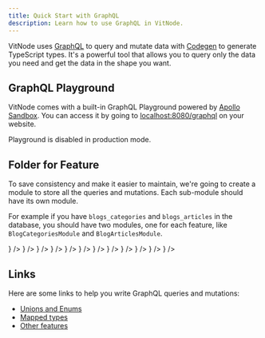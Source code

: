 ```yaml
---
title: Quick Start with GraphQL
description: Learn how to use GraphQL in VitNode.
---
```


VitNode uses [GraphQL](https://graphql.org/) to query and mutate data with [Codegen](https://the-guild.dev/graphql/codegen) to generate TypeScript types. It's a powerful tool that allows you to query only the data you need and get the data in the shape you want.

## GraphQL Playground

VitNode comes with a built-in GraphQL Playground powered by [Apollo Sandbox](https://www.apollographql.com/docs/graphos/explorer/sandbox/). You can access it by going to [localhost:8080/graphql](http://localhost:8080/graphql) on your website.

<Callout title="Production" type="warn">
  Playground is disabled in production mode.
</Callout>

## Folder for Feature

To save consistency and make it easier to maintain, we're going to create a module to store all the queries and mutations. Each sub-module should have its own module.

For example if you have `blogs_categories` and `blogs_articles` in the database, you should have two modules, one for each feature, like `BlogCategoriesModule` and `BlogArticlesModule`.


<Files>
  <Folder name="backend" defaultOpen>
    <Folder name="src" defaultOpen>
      <Folder name="plugins" defaultOpen>
        <Folder name="blog" defaultOpen>
          <Folder name="categories" defaultOpen>
            <Folder name="show" defaultOpen>
              <File
                name="show.resolver.ts"
                icon={<SendIcon className="text-primary" />}
              />
              <File
                name="show.service.ts"
                icon={<HandPlatterIcon className="text-primary" />}
              />
              <File
                name="show.module.ts"
                icon={<PackageIcon className="text-primary" />}
              />
            </Folder>
            <Folder name="edit" defaultOpen>
              <File
                name="edit.resolver.ts"
                icon={<SendIcon className="text-primary" />}
              />
              <File
                name="edit.service.ts"
                icon={<HandPlatterIcon className="text-primary" />}
              />
              <File
                name="edit.module.ts"
                icon={<PackageIcon className="text-primary" />}
              />
            </Folder>
            <File
              name="categories.module.ts"
              icon={<PackageIcon className="text-primary" />}
            />
          </Folder>
          <Folder name="articles" defaultOpen>
            <Folder name="show" defaultOpen>
              <File
                name="show.resolver.ts"
                icon={<SendIcon className="text-primary" />}
              />
              <File
                name="show.service.ts"
                icon={<HandPlatterIcon className="text-primary" />}
              />
              <File
                name="show.module.ts"
                icon={<PackageIcon className="text-primary" />}
              />
            </Folder>
            <File
              name="articles.module.ts"
              icon={<PackageIcon className="text-primary" />}
            />
          </Folder>
          <File
            name="blog.module.ts"
            icon={<PackageIcon className="text-primary" />}
          />
        </Folder>
      </Folder>
    </Folder>
  </Folder>
</Files>

## Links

Here are some links to help you write GraphQL queries and mutations:

- [Unions and Enums](https://docs.nestjs.com/graphql/unions-and-enums)
- [Mapped types](https://docs.nestjs.com/graphql/mapped-types)
- [Other features](https://docs.nestjs.com/graphql/other-features)
